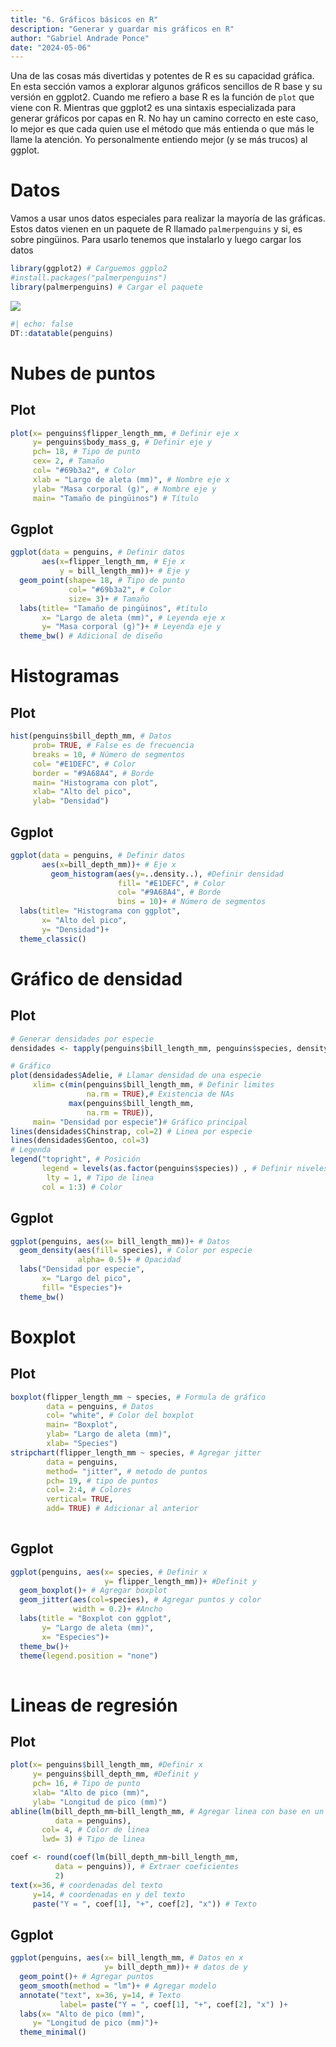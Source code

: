 ```yaml
---
title: "6. Gráficos básicos en R"
description: "Generar y guardar mis gráficos en R"
author: "Gabriel Andrade Ponce"
date: "2024-05-06"
---
```


Una de las cosas más divertidas y potentes de R es su capacidad gráfica. En esta sección vamos a explorar algunos gráficos sencillos de R base y su versión en ggplot2. Cuando me refiero a base R es la función de `plot` que viene con R. Mientras que ggplot2 es una sintaxis especializada para generar gráficos por capas en R. No hay un camino correcto en este caso, lo mejor es que cada quien use el método que más entienda o que más le llame la atención. Yo personalmente entiendo mejor (y se más trucos) al ggplot.

# Datos

Vamos a usar unos datos especiales para realizar la mayoría de las gráficas. Estos datos vienen en un paquete de R llamado `palmerpenguins` y si, es sobre pingüinos. Para usarlo tenemos que instalarlo y luego cargar los datos

```r
library(ggplot2) # Carguemos ggplo2
#install.packages("palmerpenguins")
library(palmerpenguins) # Cargar el paquete


```

[![](https://allisonhorst.github.io/palmerpenguins/reference/figures/lter_penguins.png)](https://allisonhorst.github.io/palmerpenguins/articles/art.html)

```r
#| echo: false
DT::datatable(penguins)
```

# Nubes de puntos

::: panel-tabset
## Plot

```r
plot(x= penguins$flipper_length_mm, # Definir eje x
     y= penguins$body_mass_g, # Definir eje y
     pch= 18, # Tipo de punto
     cex= 2, # Tamaño
     col= "#69b3a2", # Color
     xlab = "Largo de aleta (mm)", # Nombre eje x
     ylab= "Masa corporal (g)", # Nombre eje y
     main= "Tamaño de pingüinos") # Título
```

## Ggplot

```r
ggplot(data = penguins, # Definir datos
       aes(x=flipper_length_mm, # Eje x
           y = bill_length_mm))+ # Eje y
  geom_point(shape= 18, # Tipo de punto
             col= "#69b3a2", # Color
             size= 3)+ # Tamaño
  labs(title= "Tamaño de pingüinos", #título
       x= "Largo de aleta (mm)", # Leyenda eje x
       y= "Masa corporal (g)")+ # Leyenda eje y
  theme_bw() # Adicional de diseño
```
:::

# Histogramas

::: panel-tabset
## Plot

```r
hist(penguins$bill_depth_mm, # Datos
     prob= TRUE, # False es de frecuencia
     breaks = 10, # Número de segmentos
     col= "#E1DEFC", # Color
     border = "#9A68A4", # Borde
     main= "Histograma con plot",
     xlab= "Alto del pico",
     ylab= "Densidad")
```

## Ggplot

```r
ggplot(data = penguins, # Definir datos
       aes(x=bill_depth_mm))+ # Eje x
         geom_histogram(aes(y=..density..), #Definir densidad
                        fill= "#E1DEFC", # Color
                        col= "#9A68A4", # Borde
                        bins = 10)+ # Número de segmentos
  labs(title= "Histograma con ggplot",
       x= "Alto del pico",
       y= "Densidad")+
  theme_classic()
```
:::

# Gráfico de densidad

::: panel-tabset
## Plot

```r
# Generar densidades por especie
densidades <- tapply(penguins$bill_length_mm, penguins$species, density, na.rm=TRUE)

# Gráfico
plot(densidades$Adelie, # Llamar densidad de una especie
     xlim= c(min(penguins$bill_length_mm, # Definir limites
                 na.rm = TRUE),# Existencia de NAs
             max(penguins$bill_length_mm, 
                 na.rm = TRUE)),
     main= "Densidad por especie")# Gráfico principal
lines(densidades$Chinstrap, col=2) # Linea por especie
lines(densidades$Gentoo, col=3)
# Legenda
legend("topright", # Posición
       legend = levels(as.factor(penguins$species)) , # Definir niveles
        lty = 1, # Tipo de linea
       col = 1:3) # Color
```

## Ggplot

```r
ggplot(penguins, aes(x= bill_length_mm))+ # Datos
  geom_density(aes(fill= species), # Color por especie
               alpha= 0.5)+ # Opacidad
  labs("Densidad por especie",
       x= "Largo del pico",
       fill= "Especies")+
  theme_bw()
```
:::

# Boxplot

::: panel-tabset
## Plot

```r
boxplot(flipper_length_mm ~ species, # Formula de gráfico
        data = penguins, # Datos
        col= "white", # Color del boxplot
        main= "Boxplot",
        ylab= "Largo de aleta (mm)",
        xlab= "Species")
stripchart(flipper_length_mm ~ species, # Agregar jitter
        data = penguins, 
        method= "jitter", # metodo de puntos
        pch= 19, # tipo de puntos
        col= 2:4, # Colores
        vertical= TRUE,
        add= TRUE) # Adicionar al anterior
      
```

## Ggplot

```r
ggplot(penguins, aes(x= species, # Definir x
                     y= flipper_length_mm))+ #Definit y
  geom_boxplot()+ # Agregar boxplot
  geom_jitter(aes(col=species), # Agregar puntos y color
              width = 0.2)+ #Ancho
  labs(title = "Boxplot con ggplot",
       y= "Largo de aleta (mm)",
       x= "Especies")+
  theme_bw()+
  theme(legend.position = "none")
  
```
:::

# Lineas de regresión

::: panel-tabset
## Plot

```r
plot(x= penguins$bill_length_mm, #Definir x
     y= penguins$bill_depth_mm, #Definit y
     pch= 16, # Tipo de punto
     xlab= "Alto de pico (mm)",
     ylab= "Longitud de pico (mm)")
abline(lm(bill_depth_mm~bill_length_mm, # Agregar linea con base en un lm
          data = penguins),
       col= 4, # Color de linea
       lwd= 3) # Tipo de linea

coef <- round(coef(lm(bill_depth_mm~bill_length_mm,
          data = penguins)), # Extraer coeficientes
          2)
text(x=36, # coordenadas del texto
     y=14, # coordenadas en y del texto
     paste("Y = ", coef[1], "+", coef[2], "x")) # Texto
```

## Ggplot

```r
ggplot(penguins, aes(x= bill_length_mm, # Datos en x
                     y= bill_depth_mm))+ # datos de y
  geom_point()+ # Agregar puntos
  geom_smooth(method = "lm")+ # Agregar modelo
  annotate("text", x=36, y=14, # Texto
           label= paste("Y = ", coef[1], "+", coef[2], "x") )+
  labs(x= "Alto de pico (mm)",
     y= "Longitud de pico (mm)")+
  theme_minimal()
```
:::
